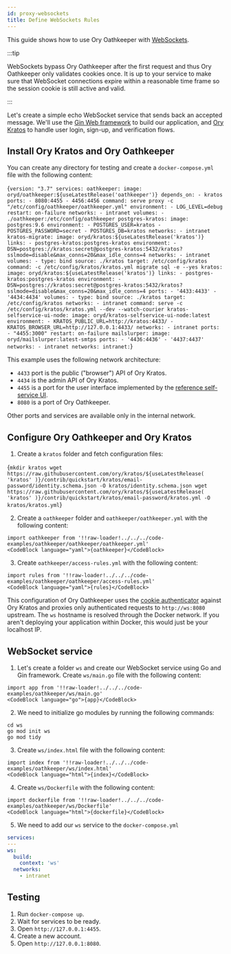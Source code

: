 ```yaml
---
id: proxy-websockets
title: Define WebSockets Rules
---
```



This guide shows how to use Ory Oathkeeper with
[WebSockets](https://developer.mozilla.org/en-US/docs/Web/API/WebSockets_API).

:::tip

WebSockets bypass Ory Oathkeeper after the first request and thus Ory Oathkeeper
only validates cookies once. It is up to your service to make sure that
WebSocket connections expire within a reasonable time frame so the session
cookie is still active and valid.

:::

Let's create a simple echo WebSocket service that sends back an accepted
message. We'll use the [Gin Web framework](https://github.com/gin-gonic/gin) to
build our application, and [Ory Kratos](https://github.com/ory/kratos) to handle
user login, sign-up, and verification flows.

## Install Ory Kratos and Ory Oathkeeper

You can create any directory for testing and create a `docker-compose.yml` file
with the following content:

<CodeBlock className="language-yaml">{`version: "3.7"
services:
  oathkeeper:
    image: oryd/oathkeeper:${useLatestRelease('oathkeeper')}
    depends_on:
      - kratos
    ports:
      - 8080:4455
      - 4456:4456
    command:
      serve proxy -c "/etc/config/oathkeeper/oathkeeper.yml"
    environment:
      - LOG_LEVEL=debug
    restart: on-failure
    networks:
      - intranet
    volumes:
      - ./oathkeeper:/etc/config/oathkeeper
  postgres-kratos:
    image: postgres:9.6
    environment:
      - POSTGRES_USER=kratos
      - POSTGRES_PASSWORD=secret
      - POSTGRES_DB=kratos
    networks:
      - intranet
  kratos-migrate:
    image: oryd/kratos:${useLatestRelease('kratos')}
    links:
      - postgres-kratos:postgres-kratos
    environment:
      - DSN=postgres://kratos:secret@postgres-kratos:5432/kratos?sslmode=disable&max_conns=20&max_idle_conns=4
    networks:
      - intranet
    volumes:
      - type: bind
        source: ./kratos
        target: /etc/config/kratos
    command: -c /etc/config/kratos/kratos.yml migrate sql -e --yes
  kratos:
    image: oryd/kratos:${useLatestRelease('kratos')}
    links:
      - postgres-kratos:postgres-kratos
    environment:
      - DSN=postgres://kratos:secret@postgres-kratos:5432/kratos?sslmode=disable&max_conns=20&max_idle_conns=4
    ports:
      - '4433:4433'
      - '4434:4434'
    volumes:
      - type: bind
        source: ./kratos
        target: /etc/config/kratos
    networks:
      - intranet
    command: serve -c /etc/config/kratos/kratos.yml --dev --watch-courier
  kratos-selfservice-ui-node:
    image: oryd/kratos-selfservice-ui-node:latest
    environment:
      - KRATOS_PUBLIC_URL=http://kratos:4433/
      - KRATOS_BROWSER_URL=http://127.0.0.1:4433/
    networks:
      - intranet
    ports:
      - "4455:3000"
    restart: on-failure
  mailslurper:
    image: oryd/mailslurper:latest-smtps
    ports:
      - '4436:4436'
      - '4437:4437'
    networks:
      - intranet
networks:
  intranet:`}</CodeBlock>

This example uses the following network architecture:

- `4433` port is the public ("browser") API of Ory Kratos.
- `4434` is the admin API of Ory Kratos.
- `4455` is a port for the user interface implemented by the
  [reference self-service UI](https://github.com/ory/kratos-selfservice-ui-node).
- `8080` is a port of Ory Oathkeeper.

Other ports and services are available only in the internal network.

## Configure Ory Oathkeeper and Ory Kratos

1. Create a `kratos` folder and fetch configuration files:

<CodeBlock className="language-shell">{`mkdir kratos
wget https://raw.githubusercontent.com/ory/kratos/${useLatestRelease(
  'kratos'
)}/contrib/quickstart/kratos/email-password/identity.schema.json -O kratos/identity.schema.json
wget https://raw.githubusercontent.com/ory/kratos/${useLatestRelease(
  'kratos'
)}/contrib/quickstart/kratos/email-password/kratos.yml -O kratos/kratos.yml`}</CodeBlock>

2. Create a `oathkeeper` folder and `oathkeeper/oathkeeper.yml` with the
   following content:

```mdx-code-block title="oathkeeper/oathkeeper.yml"
import oathkeeper from '!!raw-loader!../../../code-examples/oathkeeper/oathkeeper/oathkeeper.yml'
<CodeBlock language="yaml">{oathkeeper}</CodeBlock>
```

3. Create `oathkeeper/access-rules.yml` with the following content:

```mdx-code-block title="oathkeeper/access-rules.yml"
import rules from '!!raw-loader!../../../code-examples/oathkeeper/oathkeeper/access-rules.yml'
<CodeBlock language="yaml">{rules}</CodeBlock>
```

This configuration of Ory Oathkeeper uses the
[cookie authenticator](https://www.ory.sh/docs/oathkeeper/pipeline/authn#cookie_session)
against Ory Kratos and proxies only authenticated requests to `http://ws:8080`
upstream. The `ws` hostname is resolved through the Docker network. If you
aren't deploying your application within Docker, this would just be your
localhost IP.

## WebSocket service

1. Let's create a folder `ws` and create our WebSocket service using Go and Gin
   framework. Create `ws/main.go` file with the following content:

```mdx-code-block title="ws/main.go"
import app from '!!raw-loader!../../../code-examples/oathkeeper/ws/main.go'
<CodeBlock language="go">{app}</CodeBlock>
```

2. We need to initialize go modules by running the following commands:

```shell
cd ws
go mod init ws
go mod tidy
```

3. Create `ws/index.html` file with the following content:

```mdx-code-block title="ws/index.html"
import index from '!!raw-loader!../../../code-examples/oathkeeper/ws/index.html'
<CodeBlock language="html">{index}</CodeBlock>
```

4. Create `ws/Dockerfile` with the following content:

```mdx-code-block title="ws/Dockerfile"
import dockerfile from '!!raw-loader!../../../code-examples/oathkeeper/ws/Dockerfile'
<CodeBlock language="html">{dockerfile}</CodeBlock>
```

5. We need to add our `ws` service to the `docker-compose.yml`

```yaml
services:
---
ws:
  build:
    context: 'ws'
  networks:
    - intranet
```

## Testing

1. Run `docker-compose up`.
2. Wait for services to be ready.
3. Open `http://127.0.0.1:4455`.
4. Create a new account.
5. Open `http://127.0.0.1:8080`.
